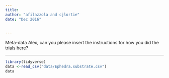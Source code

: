```yaml
---
title:
author: "afilazzola and cjlortie"
date: "Dec 2016"

    
---
```

    
Meta-data
Alex, can you please insert the instructions for how you did the trials here?

---
```r
library(tidyverse)
data <-read_csv("data/Ephedra.substrate.csv")
data

```